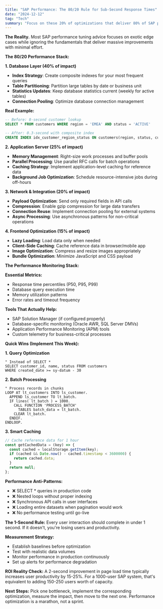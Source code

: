 ```yaml
---
title: "SAP Performance: The 80/20 Rule for Sub-Second Response Times"
date: "2024-12-12"
tag: "Tech"
summary: "Focus on these 20% of optimizations that deliver 80% of SAP performance improvements. Real-world techniques that actually work."
---
```


**The Reality.** Most SAP performance tuning advice focuses on exotic edge cases while ignoring the fundamentals that deliver massive improvements with minimal effort.

**The 80/20 Performance Stack:**

**1. Database Layer (40% of impact)**
- **Index Strategy**: Create composite indexes for your most frequent queries
- **Table Partitioning**: Partition large tables by date or business unit
- **Statistics Updates**: Keep database statistics current (weekly for active tables)
- **Connection Pooling**: Optimize database connection management

**Real Example:**
```sql
-- Before: 8-second customer lookup
SELECT * FROM customers WHERE region = 'EMEA' AND status = 'ACTIVE'

-- After: 0.3-second with composite index
CREATE INDEX idx_customer_region_status ON customers(region, status, customer_id)
```

**2. Application Server (25% of impact)**
- **Memory Management**: Right-size work processes and buffer pools
- **Parallel Processing**: Use parallel RFC calls for batch operations
- **Caching Strategy**: Implement application-level caching for reference data
- **Background Job Optimization**: Schedule resource-intensive jobs during off-hours

**3. Network & Integration (20% of impact)**
- **Payload Optimization**: Send only required fields in API calls
- **Compression**: Enable gzip compression for large data transfers
- **Connection Reuse**: Implement connection pooling for external systems
- **Async Processing**: Use asynchronous patterns for non-critical operations

**4. Frontend Optimization (15% of impact)**
- **Lazy Loading**: Load data only when needed
- **Client-Side Caching**: Cache reference data in browser/mobile app
- **Image Optimization**: Compress and resize images appropriately
- **Bundle Optimization**: Minimize JavaScript and CSS payload

**The Performance Monitoring Stack:**

**Essential Metrics:**
- Response time percentiles (P50, P95, P99)
- Database query execution time
- Memory utilization patterns
- Error rates and timeout frequency

**Tools That Actually Help:**
- SAP Solution Manager (if configured properly)
- Database-specific monitoring (Oracle AWR, SQL Server DMVs)
- Application Performance Monitoring (APM) tools
- Custom telemetry for business-critical processes

**Quick Wins (Implement This Week):**

**1. Query Optimization**
```abap
" Instead of SELECT *
SELECT customer_id, name, status FROM customers
WHERE created_date >= sy-datum - 30
```

**2. Batch Processing**
```abap
" Process records in chunks
LOOP AT lt_customers INTO ls_customer.
  APPEND ls_customer TO lt_batch.
  IF lines( lt_batch ) = 1000.
    CALL FUNCTION 'PROCESS_BATCH'
      TABLES batch_data = lt_batch.
    CLEAR lt_batch.
  ENDIF.
ENDLOOP.
```

**3. Smart Caching**
```javascript
// Cache reference data for 1 hour
const getCachedData = (key) => {
  const cached = localStorage.getItem(key);
  if (cached && Date.now() - cached.timestamp < 3600000) {
    return cached.data;
  }
  return null;
};
```

**Performance Anti-Patterns:**
- ❌ SELECT * queries in production code
- ❌ Nested loops without proper indexing
- ❌ Synchronous API calls in user interfaces
- ❌ Loading entire datasets when pagination would work
- ❌ No performance testing until go-live

**The 1-Second Rule:** Every user interaction should complete in under 1 second. If it doesn't, you're losing users and productivity.

**Measurement Strategy:**
- Establish baselines before optimization
- Test with realistic data volumes
- Monitor performance in production continuously
- Set up alerts for performance degradation

**ROI Reality Check:** A 2-second improvement in page load time typically increases user productivity by 15-25%. For a 1000-user SAP system, that's equivalent to adding 150-250 users worth of capacity.

**Next Steps:** Pick one bottleneck, implement the corresponding optimization, measure the impact, then move to the next one. Performance optimization is a marathon, not a sprint.